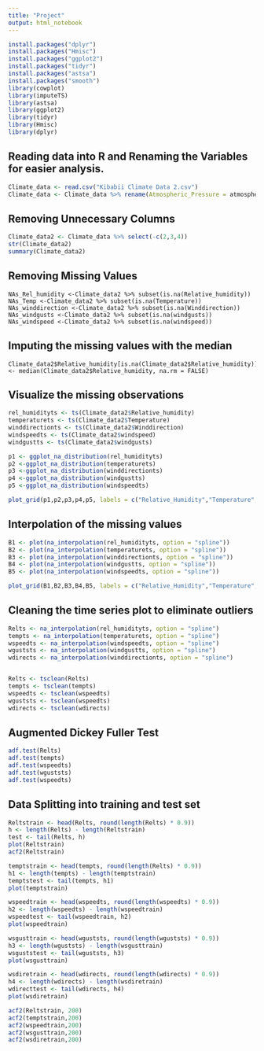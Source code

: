 ---
title: "Project"
output: html_notebook
---


```{r}
install.packages("dplyr")
install.packages("Hmisc")
install.packages("ggplot2")
install.packages("tidyr")
install.packages("astsa")
install.packages("smooth")
library(cowplot)
library(imputeTS)
library(astsa)
library(ggplot2)
library(tidyr)
library(Hmisc)
library(dplyr)
```

## Reading data into R and Renaming the Variables for easier analysis.

```{r}
Climate_data <- read.csv("Kibabii Climate Data 2.csv")
Climate_data <- Climate_data %>% rename(Atmospheric_Pressure = atmosphericpressure..kPa., Precipitation = precipitation..mm., radiation = radiation..W.m2., Relative_humidity = relativehumidity...., Temperature = temperature..degrees.Celsius., Winddirection = winddirection..degrees., windgusts = windgusts..m.s., windspeed = windspeed..m.s.)
```

## Removing Unnecessary Columns

```{r}
Climate_data2 <- Climate_data %>% select(-c(2,3,4))
str(Climate_data2)
summary(Climate_data2)
```
## Removing Missing Values 

```{}
NAs_Rel_humidity <-Climate_data2 %>% subset(is.na(Relative_humidity))
NAs_Temp <-Climate_data2 %>% subset(is.na(Temperature))
NAs_winddirection <-Climate_data2 %>% subset(is.na(Winddirection))
NAs_windgusts <-Climate_data2 %>% subset(is.na(windgusts))
NAs_windspeed <-Climate_data2 %>% subset(is.na(windspeed))

```

## Imputing the missing values with the median

```{}
Climate_data2$Relative_humidity[is.na(Climate_data2$Relative_humidity)] <- median(Climate_data2$Relative_humidity, na.rm = FALSE)

```

## Visualize the missing observations

```{r}
rel_humidityts <- ts(Climate_data2$Relative_humidity)
temperaturets <- ts(Climate_data2$Temperature)
winddirectionts <- ts(Climate_data2$Winddirection)
windspeedts <- ts(Climate_data2$windspeed)
windgustts <- ts(Climate_data2$windgusts)

p1 <- ggplot_na_distribution(rel_humidityts)
p2 <-ggplot_na_distribution(temperaturets)
p3 <-ggplot_na_distribution(winddirectionts)
p4 <-ggplot_na_distribution(windgustts)
p5 <-ggplot_na_distribution(windspeedts)

plot_grid(p1,p2,p3,p4,p5, labels = c("Relative_Humidity","Temperature","Winddirection","Windgusts","Windspeed"))
```

## Interpolation of the missing values

```{r}

B1 <- plot(na_interpolation(rel_humidityts, option = "spline"))
B2 <- plot(na_interpolation(temperaturets, option = "spline"))
B3 <- plot(na_interpolation(winddirectionts, option = "spline"))
B4 <- plot(na_interpolation(windgustts, option = "spline"))
B5 <- plot(na_interpolation(windspeedts, option = "spline"))

plot_grid(B1,B2,B3,B4,B5, labels = c("Relative_Humidity","Temperature","Winddirection","Windgusts","Windspeed"))
```

## Cleaning the time series plot to eliminate outliers

```{r}
Relts <- na_interpolation(rel_humidityts, option = "spline")
tempts <- na_interpolation(temperaturets, option = "spline")
wspeedts <- na_interpolation(windspeedts, option = "spline")
wguststs <- na_interpolation(windgustts, option = "spline")
wdirects <- na_interpolation(winddirectionts, option = "spline")


Relts <- tsclean(Relts)
tempts <- tsclean(tempts)
wspeedts <- tsclean(wspeedts)
wguststs <- tsclean(wspeedts)
wdirects <- tsclean(wdirects)

```
## Augmented Dickey Fuller Test

```{r}
adf.test(Relts)
adf.test(tempts)
adf.test(wspeedts)
adf.test(wguststs)
adf.test(wspeedts)

```
## Data Splitting into training and test set
```{r}
Reltstrain <- head(Relts, round(length(Relts) * 0.9))
h <- length(Relts) - length(Reltstrain)
test <- tail(Relts, h)
plot(Reltstrain)
acf2(Reltstrain)

```

```{r}
temptstrain <- head(tempts, round(length(Relts) * 0.9))
h1 <- length(tempts) - length(temptstrain)
temptstest <- tail(tempts, h1)
plot(temptstrain)
```

```{r}
wspeedtrain <- head(wspeedts, round(length(wspeedts) * 0.9))
h2 <- length(wspeedts) - length(wspeedtrain)
wspeedtest <- tail(wspeedtrain, h2)
plot(wspeedtrain)
```


```{r}
wsgusttrain <- head(wguststs, round(length(wguststs) * 0.9))
h3 <- length(wguststs) - length(wsgusttrain)
wsguststest <- tail(wguststs, h3)
plot(wsgusttrain)
```

```{r}
wsdiretrain <- head(wdirects, round(length(wdirects) * 0.9))
h4 <- length(wdirects) - length(wsdiretrain)
wdirecttest <- tail(wdirects, h4)
plot(wsdiretrain)
```
```{r}
acf2(Reltstrain, 200)
acf2(temptstrain,200)
acf2(wspeedtrain,200)
acf2(wsgusttrain,200)
acf2(wsdiretrain,200)
```


